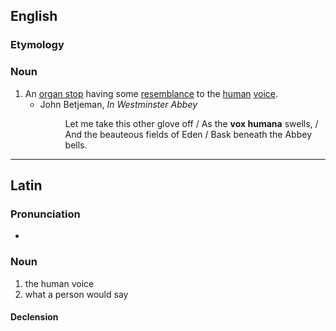 ==English==

===Etymology===
{{bor|en|la|}}

===Noun===
{{wikipedia}}
{{en-noun}}

# An [[organ stop]] having some [[resemblance]] to the [[human]] [[voice]].
#* John Betjeman, ''In Westminster Abbey''
#*: Let me take this other glove off / As the '''vox humana''' swells, / And the beauteous fields of Eden / Bask beneath the Abbey bells.

----

==Latin==

===Pronunciation===
* {{la-IPA|'vōx hūmāna}}

===Noun===
{{la-noun|[[vōx]] [[hūmāna]]|vōcis hūmānae|f|third}}

# the human voice
# what a person would say

====Declension====
{{la-decl-multi|vōx/vōc<3> hūmān<1>|g=f|title=<3> noun with <1> adjective.}}